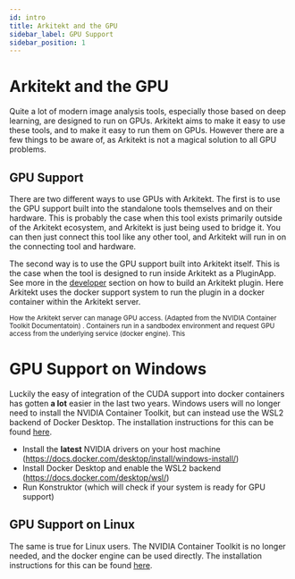 ```yaml
---
id: intro
title: Arkitekt and the GPU
sidebar_label: GPU Support
sidebar_position: 1
---
```



# Arkitekt and the GPU

Quite a lot of modern image analysis tools, especially those based on deep learning, are designed to run on GPUs. Arkitekt aims
to make it easy to use these tools, and to make it easy to run them on GPUs. However there are a few things to be aware of, as
Arkitekt is not a magical solution to all GPU problems.

## GPU Support

There are two different ways to use GPUs with Arkitekt. The first is to use the GPU support built into the standalone tools themselves and
on their hardware. This is probably the case when this tool exists primarily outside of the Arkitekt ecosystem, and Arkitekt is just being used to bridge it.
You can then just connect this tool like any other tool, and Arkitekt will run in on the connecting tool and hardware.

The second way is to use the GPU support built into Arkitekt itself. This is the case when the tool is designed to run inside Arkitekt as a PluginApp. See more
in the [developer](/docs/developer) section on how to build an Arkitekt plugin. Here Arkitekt uses the docker support system to run the plugin in a docker container
within the Arkitekt server.

<div className="mt-2 w-20">
<Image img={thumbnail} />

<div className="text-gray-400 mb-2">
<small>How the Arkitekt server can manage GPU access. (Adapted from the NVIDIA Container Toolkit Documentatoin) . Containers run in a sandbodex environment
and request GPU access from the underlying service (docker engine). This </small>
</div>
</div>

# GPU Support on Windows

Luckily the easy of integration of the CUDA support into docker containers has gotten **a lot** easier in the last two years.
Windows users will no longer need to install the NVIDIA Container Toolkit, but can instead use the WSL2 backend of Docker Desktop.
The installation instructions for this can be found [here](https://docs.nvidia.com/cuda/wsl-user-guide/index.html#installing-nvidia-drivers).

- Install the **latest** NVIDIA drivers on your host machine (https://docs.docker.com/desktop/install/windows-install/)
- Install Docker Desktop and enable the WSL2 backend (https://docs.docker.com/desktop/wsl/)
- Run Konstruktor (which will check if your system is ready for GPU support)

## GPU Support on Linux

The same is true for Linux users. The NVIDIA Container Toolkit is no longer needed, and the docker engine can be used directly.
The installation instructions for this can be found [here](https://docs.nvidia.com/datacenter/cloud-native/container-toolkit/install-guide.html#docker).
